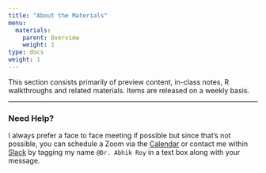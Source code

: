 ```yaml
---
title: "About the Materials"
menu:
  materials:
    parent: Overview
    weight: 1
type: docs
weight: 1
---
```


This section consists primarily of preview content, in-class notes, R walkthroughs and related materials. Items are released on a weekly basis.

<hr />

### Need Help?
I always prefer a face to face meeting if possible but since that's not possible, you can schedule a Zoom via the [Calendar](https://calendly.com/nopiecharts) or contact me within [Slack](https://2021edp613.slack.com) by tagging my name `@Dr. Abhik Roy` in a text box along with your message.
